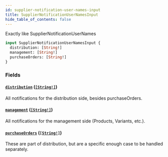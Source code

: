 ```yaml
---
id: supplier-notification-user-names-input
title: SupplierNotificationUserNamesInput
hide_table_of_contents: false
---
```



Exactly like SupplierNotificationUserNames

```graphql
input SupplierNotificationUserNamesInput {
  distribution: [String!]
  management: [String!]
  purchaseOrders: [String!]
}
```


### Fields

#### [`distribution`](#) ([`[String!]`](/supply/api/graphql-admin/reference/scalars/string))

All notifications for the distribution side, besides purchaseOrders.


#### [`management`](#) ([`[String!]`](/supply/api/graphql-admin/reference/scalars/string))

All notifications for the management side (Products, Variants, etc.).


#### [`purchaseOrders`](#) ([`[String!]`](/supply/api/graphql-admin/reference/scalars/string))

These are part of distribution, but are a specific enough case to be handled separately.




